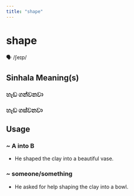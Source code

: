 ```yaml
---
title: "shape"
---
```


# shape

🗣️ /ʃeɪp/

## Sinhala Meaning(s)

### හැඩ ගන්වනවා
### හැඩ ගස්වනවා

## Usage

### ~ A into B

- He shaped the clay into a beautiful vase.


### ~ someone/something

- He asked for help shaping the clay into a bowl.


